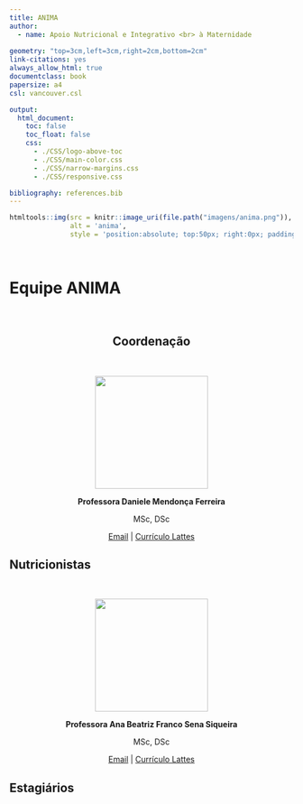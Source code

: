 ```yaml
---
title: ANIMA
author:
  - name: Apoio Nutricional e Integrativo <br> à Maternidade
  
geometry: "top=3cm,left=3cm,right=2cm,bottom=2cm"
link-citations: yes
always_allow_html: true
documentclass: book
papersize: a4
csl: vancouver.csl

output:
  html_document:
    toc: false
    toc_float: false
    css:
      - ./CSS/logo-above-toc
      - ./CSS/main-color.css
      - ./CSS/narrow-margins.css
      - ./CSS/responsive.css

bibliography: references.bib
---
```


```r
htmltools::img(src = knitr::image_uri(file.path("imagens/anima.png")), 
               alt = 'anima', 
               style = 'position:absolute; top:50px; right:0px; padding:10px; width:150px;')
```

<br>

# **Equipe ANIMA**

<br>

<center>

## **Coordenação** {#coordenacao}

<br>

<img src="imagens/daniele-ferreira.png" width="200px">

**Professora Daniele Mendonça Ferreira**

MSc, DSc

[Email](mailto:daniele_ferreira@id.uff.br) | [Currículo Lattes](http://lattes.cnpq.br/6222513276436258)

</center>

## **Nutricionistas** {#nutricionistas}

<br>

<center>

<img src="imagens/ana-beatriz.png" width="200px">

**Professora Ana Beatriz Franco Sena Siqueira**

MSc, DSc

[Email](mailto:ab_franco@id.uff.br) | [Currículo Lattes](http://lattes.cnpq.br/6222513276436258)

</center>

## **Estagiários** {#estagiarios}

<br>

